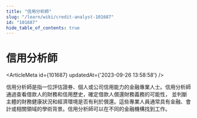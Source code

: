```yaml
---
title: "信用分析師"
slug: "/learn/wiki/credit-analyst-101687"
id: "101687"
hide_table_of_contents: true
---
```



# 信用分析師

<ArticleMeta id={101687} updatedAt={'2023-09-26 13:58:58'} />
<div className='border-solid border-b border-t-0 my-4 border-[var(--ifm-color-gray-300)]' />

信用分析師是指一位評估證券、個人或公司信用能力的金融專業人士。信用分析師通過查看借款人的財務和信用歷史，確定借款人償還財務義務的可能性， 並判斷主體的財務健康狀況和經濟環境是否有利於償還。這些專業人員通常具有金融、會計或相關領域的學術背景。信用分析師可以在不同的金融機構找到工作。
